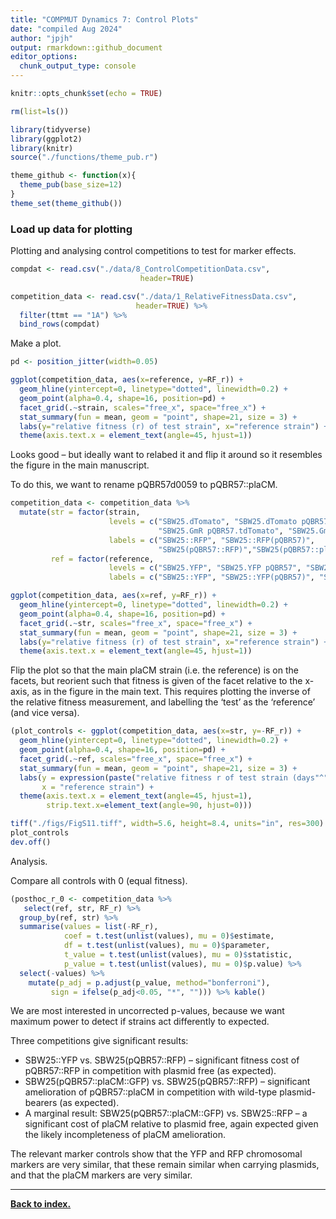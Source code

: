 ```yaml
---
title: "COMPMUT Dynamics 7: Control Plots"
date: "compiled Aug 2024"
author: "jpjh"
output: rmarkdown::github_document
editor_options: 
  chunk_output_type: console
---
```


```r
knitr::opts_chunk$set(echo = TRUE)

rm(list=ls())

library(tidyverse)
library(ggplot2)
library(knitr)
source("./functions/theme_pub.r")

theme_github <- function(x){
  theme_pub(base_size=12)
}
theme_set(theme_github())
```

### Load up data for plotting

Plotting and analysing control competitions to test for marker effects.

```r
compdat <- read.csv("./data/8_ControlCompetitionData.csv",
                             header=TRUE)

competition_data <- read.csv("./data/1_RelativeFitnessData.csv", 
                            header=TRUE) %>%
  filter(ttmt == "1A") %>%
  bind_rows(compdat)
```

Make a plot.

```r
pd <- position_jitter(width=0.05)

ggplot(competition_data, aes(x=reference, y=RF_r)) +
  geom_hline(yintercept=0, linetype="dotted", linewidth=0.2) + 
  geom_point(alpha=0.4, shape=16, position=pd) + 
  facet_grid(.~strain, scales="free_x", space="free_x") +
  stat_summary(fun = mean, geom = "point", shape=21, size = 3) +
  labs(y="relative fitness (r) of test strain", x="reference strain") +
  theme(axis.text.x = element_text(angle=45, hjust=1))
```

Looks good -- but ideally want to relabed it and flip it around so it resembles the figure in the main manuscript.

To do this, we want to rename pQBR57d0059 to pQBR57::plaCM.

```r
competition_data <- competition_data %>%
  mutate(str = factor(strain, 
                      levels = c("SBW25.dTomato", "SBW25.dTomato pQBR57", 
                                 "SBW25.GmR pQBR57.tdTomato", "SBW25.GmR pQBR57d0059.tdTomato"),
                      labels = c("SBW25::RFP", "SBW25::RFP(pQBR57)", 
                                 "SBW25(pQBR57::RFP)","SBW25(pQBR57::plaCM::RFP)")),
         ref = factor(reference,
                      levels = c("SBW25.YFP", "SBW25.YFP pQBR57", "SBW25.GmR pQBR57d0059.GFP"),
                      labels = c("SBW25::YFP", "SBW25::YFP(pQBR57)", "SBW25(pQBR57::plaCM::GFP)")))

ggplot(competition_data, aes(x=ref, y=RF_r)) +
  geom_hline(yintercept=0, linetype="dotted", linewidth=0.2) + 
  geom_point(alpha=0.4, shape=16, position=pd) + 
  facet_grid(.~str, scales="free_x", space="free_x") +
  stat_summary(fun = mean, geom = "point", shape=21, size = 3) +
  labs(y="relative fitness (r) of test strain", x="reference strain") +
  theme(axis.text.x = element_text(angle=45, hjust=1))
```

Flip the plot so that the main plaCM strain (i.e. the reference) is on the facets, but reorient such that fitness is given of the facet relative to the x-axis, as in the figure in the main text. This requires plotting the inverse of the relative fitness measurement, and labelling the 'test' as the 'reference' (and vice versa). 

```r
(plot_controls <- ggplot(competition_data, aes(x=str, y=-RF_r)) +
  geom_hline(yintercept=0, linetype="dotted", linewidth=0.2) + 
  geom_point(alpha=0.4, shape=16, position=pd) + 
  facet_grid(.~ref, scales="free_x", space="free_x") +
  stat_summary(fun = mean, geom = "point", shape=21, size = 3) +
  labs(y = expression(paste("relative fitness r of test strain (days"^"-1",")")), 
       x = "reference strain") +
  theme(axis.text.x = element_text(angle=45, hjust=1),
        strip.text.x=element_text(angle=90, hjust=0)))

tiff("./figs/FigS11.tiff", width=5.6, height=8.4, units="in", res=300)
plot_controls
dev.off()
```

Analysis.

Compare all controls with 0 (equal fitness).

```r
(posthoc_r_0 <- competition_data %>%
   select(ref, str, RF_r) %>%
  group_by(ref, str) %>% 
  summarise(values = list(-RF_r),
            coef = t.test(unlist(values), mu = 0)$estimate,
            df = t.test(unlist(values), mu = 0)$parameter,
            t_value = t.test(unlist(values), mu = 0)$statistic,
            p_value = t.test(unlist(values), mu = 0)$p.value) %>%
  select(-values) %>%
    mutate(p_adj = p.adjust(p_value, method="bonferroni"),
         sign = ifelse(p_adj<0.05, "*", ""))) %>% kable()
```

We are most interested in uncorrected p-values, because we want maximum power to detect if strains act differently to expected. 

Three competitions give significant results:

- SBW25::YFP vs. SBW25(pQBR57::RFP) -- significant fitness cost of pQBR57::RFP in competition with plasmid free (as expected).
- SBW25(pQBR57::plaCM::GFP) vs. SBW25(pQBR57::RFP) -- significant amelioration of pQBR57::plaCM in competition with wild-type plasmid-bearers (as expected).
- A marginal result: SBW25(pQBR57::plaCM::GFP) vs. SBW25::RFP -- a significant cost of plaCM relative to plasmid free, again expected given the likely incompleteness of plaCM amelioration.

The relevant marker controls show that the YFP and RFP chromosomal markers are very similar, that these remain similar when carrying plasmids, and that the plaCM markers are very similar.

---

**[Back to index.](../README.md)**

